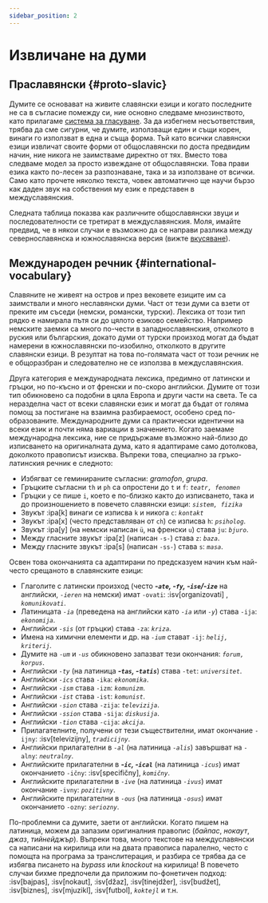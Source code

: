 ```yaml
---
sidebar_position: 2
---
```



# Извличане на думи

## Праславянски \{#proto-slavic}

Думите се основават на живите славянски езици и когато последните не са в съгласие помежду си, ние основно следваме мнозинството, като прилагаме [система за гласуване][1]. За да избегнем несъответствия, трябва да сме сигурни, че думите, използващи един и същи корен, винаги го използват в една и съща форма. Тъй като всички славянски езици извличат своите форми от общославянски по доста предвидим начин, ние никога не заимстваме директно от тях. Вместо това следваме модел за просто извеждане от общославянски. Това прави езика както по-лесен за разпознаване, така и за използване от всички. Само като прочете няколко текста, човек автоматично ще научи бързо как даден звук на собствения му език е представен в междуславянския.

Следната таблица показва как различните общославянски звуци и последователности се третират в междуславянския. Моля, имайте предвид, че в някои случаи е възможно да се направи разлика между севернославянска и южнославянска версия (вижте [вкусяване][2]).

<Souns />

## Международен речник \{#international-vocabulary}

Славяните не живеят на остров и през вековете езиците им са заимствали и много неславянски думи. Част от тези думи са взети от преките им съседи (немски, романски, турски). Лексика от този тип рядко е намирала пътя си до цялото езиково семейство. Например немските заемки са много по-чести в западнославянския, отколкото в руския или българския, докато думи от турски произход могат да бъдат намерени в южнославянски по-изобилно, отколкото в другите славянски езици. В резултат на това по-голямата част от този речник не е общоразбран и следователно не се използва в междуславянския.

Друга категория е международната лексика, предимно от латински и гръцки, но по-късно и от френски и по-скоро английски. Думите от този тип обикновено са подобни в цяла Европа и други части на света. Те са неразделна част от всеки славянски език и могат да бъдат от голяма помощ за постигане на взаимна разбираемост, особено сред по-образованите. Международните думи са практически идентични на всеки език и почти няма вариации в значението. Когато заемаме международна лексика, ние се придържаме възможно най-близо до изписването на оригиналната дума, като я адаптираме само дотолкова, доколкото правописът изисква. Въпреки това, специално за гръко-латинския речник е следното:

- Избягват се геминираните съгласни: _gramofon_, _grupa_.
- Гръцките съгласни `th` и `ph` са опростени до `t` и `f`: _`teatr, fenomen`_
- Гръцки `y` се пише `i`, което е по-близко както до изписването, така и до произношението в повечето славянски езици: _`sistem, fizika`_
- Звукът :ipa[k] винаги се изписва `k` и никога `c`: _`kontakt`_
- Звукът :ipa[x] (често представляван от `ch`) се изписва `h`: _`psiholog`_.
- Звукът :ipa[y] (на немски написан `ü`, на френски `u`) става `ju`: _`bjuro`_.
- Между гласните звукът :ipa[z] (написан `-s-`) става `z`: _`baza`_.
- Между гласните звукът :ipa[s] (написан `-ss-`) става `s`: _`masa`_.

Освен това окончанията са адаптирани по предсказуем начин към най-често срещаното в славянските езици:

- Глаголите с латински произход (често _**-`ate`, -`fy`, -`ise`/-`ize`**_ на английски, _`-ieren`_ на немски) имат `-ovati`: :isv[organizovati] , _`komunikovati`_.
- Латиницата _`-ia`_ (преведена на английски като _`-ia`_ или _`-y`_) става `-ija`: _`ekonomija`_.
- Английски _`-sis`_ (от гръцки) става `-za`: _`kriza`_.
- Имена на химични елементи и др. на _`-ium`_ стават `-ij`: _`helij, kriterij`_.
- Думите на _`-um`_ и _`-us`_ обикновено запазват тези окончания: _`forum, korpus`_.
- Английски _`-ty`_ (на латиница _**-`tas`, -`tatis`**_) става `-tet`: _`universitet`_.
- Английски _`-ics`_ става `-ika`: _`ekonomika`_.
- Английски _`-ism`_ става `-izm`: _`komunizm`_.
- Английски _`-ist`_ става `-ist`: _`komunist`_.
- Английски _`-sion`_ става `-zija`: _`televizija`_.
- Английски _`-ssion`_ става `-sija`: _`diskusija`_.
- Английски _`-tion`_ става `-cija`: _`akcija`_.
- Прилагателните, получени от тези съществителни, имат окончание `-ijny`: :isv[televizijny], _`tradicijny`_.
- Английски прилагателни в _`-al`_ (на латиница _`-alis`_) завършват на `-alny`: _`neutralny`_.
- Английските прилагателни в _**-`ic`, -`ical`**_ (на латиница _`-icus`_) имат окончанието `-ičny`: :isv[specifičny], _`komičny`_.
- Английските прилагателни в _`-ive`_ (на латиница _`-ivus`_) имат окончание `-ivny`: _`pozitivny`_.
- Английските прилагателни в _`-ous`_ (на латиница _`-osus`_) имат окончанието `-ozny`: _`seriozny`_.

По-проблемни са думите, заети от английски. Когато пишем на латиница, можем да запазим оригиналния правопис (_байпас_, _нокаут_, _джаз_, _тийнейджър_). Въпреки това, много текстове на междуславянски са написани на кирилица или на двата правописа паралелно, често с помощта на програма за транслитерация, и разбира се трябва да се избягва писането на _bypass_ или _knockout_ на кирилица! В повечето случаи бихме предпочели да приложим по-фонетичен подход: :isv[bajpas], :isv[nokaut], :isv[džaz], :isv[tinejdžer], :isv[budžet], :isv[biznes], :isv[mjuzikl], :isv[futbol],  _`koktejl`_ и т.н.

[1]: ../introduction/design-criteria.mdx#vocabulary

[2]: flavourisation.mdx

